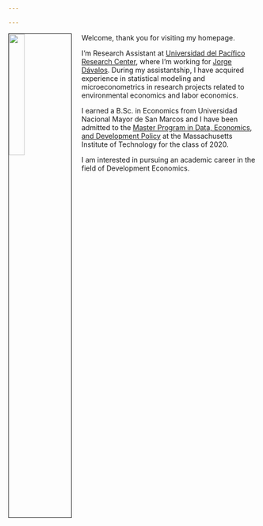 ```yaml
---

---
```


<link rel="stylesheet" href="styles.css" type="text/css">

<img src="images/BrianDaza.jpg" style="width:25%; border:1px solid; margin-right: 20px" align="left">

Welcome, thank you for visiting my homepage.

I'm Research Assistant at [Universidad del Pacífico Research Center](https://ciup.up.edu.pe/), where I'm working for [Jorge Dávalos](http://www.up.edu.pe/en/Paginas/professor-profile.aspx?idd=000168211). During my assistantship, I have acquired experience in statistical modeling and microeconometrics in research projects related to environmental economics and labor economics.

I earned a B.Sc. in Economics from Universidad Nacional Mayor de San Marcos and I have been admitted to the [Master Program in Data, Economics, and Development Policy](https://micromasters.mit.edu/dedp/blended-masters-program/) at the Massachusetts Institute of Technology for the class of 2020.

I am interested in pursuing an academic career in the field of Development Economics.